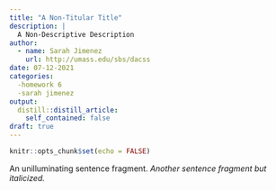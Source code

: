 ```yaml
---
title: "A Non-Titular Title"
description: |
  A Non-Descriptive Description
author:
  - name: Sarah Jimenez
    url: http://umass.edu/sbs/dacss
date: 07-12-2021
categories:
  -homework 6
  -sarah jimenez
output:
  distill::distill_article:
    self_contained: false
draft: true
---
```



```r
knitr::opts_chunk$set(echo = FALSE)
```


An unilluminating sentence fragment.
*Another sentence fragment but italicized.*
